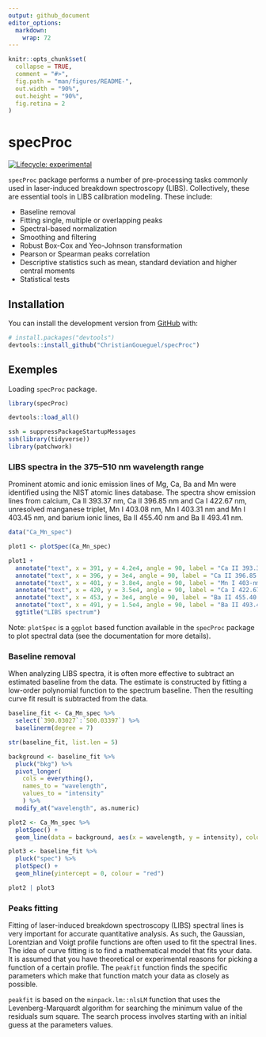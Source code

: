 ```yaml
---
output: github_document
editor_options: 
  markdown: 
    wrap: 72
---
```


<!-- README.md is generated from README.Rmd. Please edit that file -->

```r
knitr::opts_chunk$set(
  collapse = TRUE,
  comment = "#>",
  fig.path = "man/figures/README-",
  out.width = "90%",
  out.height = "90%",
  fig.retina = 2
)
```

# specProc

<!-- badges: start -->

[![Lifecycle:
experimental](https://img.shields.io/badge/lifecycle-experimental-orange.svg)](https://lifecycle.r-lib.org/articles/stages.html#experimental)

<!-- badges: end -->

`specProc` package performs a number of pre-processing tasks commonly
used in laser-induced breakdown spectroscopy (LIBS). Collectively, these
are essential tools in LIBS calibration modeling.
These include:

-   Baseline removal
-   Fitting single, multiple or overlapping peaks
-   Spectral-based normalization
-   Smoothing and filtering
-   Robust Box-Cox and Yeo-Johnson transformation
-   Pearson or Spearman peaks correlation
-   Descriptive statistics such as mean, standard deviation and higher
    central moments
-   Statistical tests

## Installation

You can install the development version from
[GitHub](https://github.com/) with:

``` r
# install.packages("devtools")
devtools::install_github("ChristianGoueguel/specProc")
```

## Exemples

Loading `specProc` package.

```r
library(specProc)
```

```r
devtools::load_all()
```

```r
ssh = suppressPackageStartupMessages
ssh(library(tidyverse))
library(patchwork)
```

### LIBS spectra in the 375–510 nm wavelength range

Prominent atomic and ionic emission lines of Mg, Ca, Ba and Mn were identified using the NIST atomic lines database. The spectra show emission lines from calcium, Ca II 393.37 nm, Ca II 396.85 nm and Ca I 422.67 nm, unresolved manganese triplet, Mn I 403.08 nm, Mn I 403.31 nm and Mn I 403.45 nm, and barium ionic lines, Ba II 455.40 nm and Ba II 493.41 nm.

```r
data("Ca_Mn_spec")
```

```r
plot1 <- plotSpec(Ca_Mn_spec)
```

```r
plot1 +
  annotate("text", x = 391, y = 4.2e4, angle = 90, label = "Ca II 393.37 nm") +
  annotate("text", x = 396, y = 3e4, angle = 90, label = "Ca II 396.85 nm") +
  annotate("text", x = 401, y = 3.8e4, angle = 90, label = "Mn I 403-nm") +
  annotate("text", x = 420, y = 3.5e4, angle = 90, label = "Ca I 422.67 nm") +
  annotate("text", x = 453, y = 3e4, angle = 90, label = "Ba II 455.40 nm") +
  annotate("text", x = 491, y = 1.5e4, angle = 90, label = "Ba II 493.41 nm") +
  ggtitle("LIBS spectrum")
```

Note: `plotSpec` is a `ggplot` based function available in the
`specProc` package to plot spectral data (see the documentation for more details).

### Baseline removal

When analyzing LIBS spectra, it is often more effective to subtract an
estimated baseline from the data. The estimate is constructed by fitting
a low-order polynomial function to the spectrum baseline. Then the
resulting curve fit result is subtracted from the data.

```r
baseline_fit <- Ca_Mn_spec %>%
  select(`390.03027`:`500.03397`) %>%
  baselinerm(degree = 7)
```

```r
str(baseline_fit, list.len = 5) 
```

```r
background <- baseline_fit %>%
  pluck("bkg") %>%
  pivot_longer(
    cols = everything(), 
    names_to = "wavelength", 
    values_to = "intensity"
    ) %>%
  modify_at("wavelength", as.numeric)
```

```r
plot2 <- Ca_Mn_spec %>%
  plotSpec() +
  geom_line(data = background, aes(x = wavelength, y = intensity), colour = "red")

plot3 <- baseline_fit %>%
  pluck("spec") %>% 
  plotSpec() +
  geom_hline(yintercept = 0, colour = "red")
```

```r
plot2 | plot3
```

### Peaks fitting

Fitting of laser-induced breakdown spectroscopy (LIBS) spectral lines is
very important for accurate quantitative analysis. As such, the
Gaussian, Lorentzian and Voigt profile functions are often used to fit
the spectral lines. The idea of curve fitting is to find a mathematical model that fits your data. It is assumed that you have theoretical or experimental reasons for picking a function of a certain profile. The `peakfit` function finds the specific parameters which make that function match your data as closely as possible. 

`peakfit` is based on the `minpack.lm::nlsLM` function that uses the Levenberg-Marquardt algorithm for searching the minimum value of the residuals sum square. The search process involves starting with an initial guess at the parameters values.

